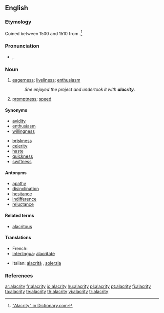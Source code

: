 ==English==

===Etymology===
Coined between 1500 and 1510 from {{etyl|la}} {{term|alacritas|alacritās|lang=la}}.<ref>[http://dictionary.reference.com/browse/alacrity "Alacrity" in Dictionary.com]</ref>

===Pronunciation===
* {{a|US}} {{IPA|/əˈlækɹɪti/}}, {{SAMPA|/@"l{krIti/}}
*: {{audio|en-us-alacrity.ogg|Audio (US)}}

===Noun===
{{en-noun|alacrities}}

# [[eagerness]]; [[liveliness]]; [[enthusiasm]]
#:''She enjoyed the project and undertook it with '''alacrity'''.''
# [[promptness]]; [[speed]]

====Synonyms====
* [[avidity]]
* [[enthusiasm]]
* [[willingness]]

* [[briskness]]
* [[celerity]]
* [[haste]]
* [[quickness]]
* [[swiftness]]

====Antonyms====
* [[apathy]]
* [[disinclination]]
* [[hesitance]]
* [[indifference]]
* [[reluctance]]

====Related terms====
* [[alacritous]]

====Translations====
{{trans-top|eagerness}} 
*French: {{t+|fr|empressement|m}}
*[[Interlingua]]: [[alacritate]]
{{trans-mid}}
*Italian: [[alacrità]] {{f}}, [[solerzia]] {{f}}
{{trans-bottom}}

===References===

<div class="references"><references/></div>

[[ar:alacrity]]
[[fr:alacrity]]
[[io:alacrity]]
[[hu:alacrity]]
[[pl:alacrity]]
[[pt:alacrity]]
[[fi:alacrity]]
[[ta:alacrity]]
[[te:alacrity]]
[[th:alacrity]]
[[vi:alacrity]]
[[tr:alacrity]]